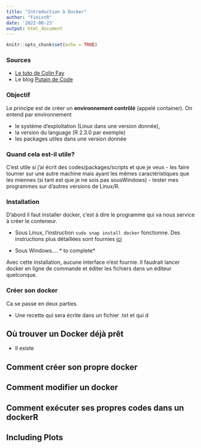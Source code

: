 ```yaml
---
title: "Introduction à Docker"
author: "FinistR"
date: '2022-08-23'
output: html_document
---
```


```r
knitr::opts_chunk$set(echo = TRUE)
```

### Sources

-  [Le tuto de Colin Fay](https://colinfay.me/docker-r-reproducibility/)
- Le blog [Putain de Code](https://putaindecode.io/articles/introduction-a-docker/)

### Objectif

Le principe est de créer un **environnement contrôlé** (appelé container). On entend par environnement 

- le système d'exploitation (Linux dans une version donnée), 
- la version du language (R 2.3.0 par exemple)
- les packages utiles dans une version donnée

### Quand cela est-il utile? 

C'est utile si j'ai écrit des codes/packages/scripts et que je veux 
- les faire tourner sur une autre machine mais ayant les mêmes caractéristiques que les miennes (si tant est que je ne sois pas sousWindows)
- tester mes programmes sur d'autres versions de Linux/R. 


### Installation


D'abord il faut installer docker, c'est à dire le programme qui va nous service à créer le conteneur. 

 - Sous Linux, l'instruction `sudo snap install docker`  fonctionne. 
Des instructions plus détaillées sont fournies [ici](https://www.simplilearn.com/tutorials/docker-tutorial/how-to-install-docker-on-ubuntu)

 - Sous Windows.... * to complete* 

Avec cette installation, aucune interface n'est fournie. Il faudrait lancer docker en ligne de commande et éditer les fichiers dans un éditeur quelconque. 

### Créer son docker

Ca se passe en deux parties. 

- Une recette qui sera écrite dans un fichier .txt  et qui d

## Où trouver un Docker déjà prêt

- Il existe 

## Comment créer son propre docker

## Comment modifier un docker

## Comment exécuter ses propres codes dans un dockerR 

## 







## Including Plots

  